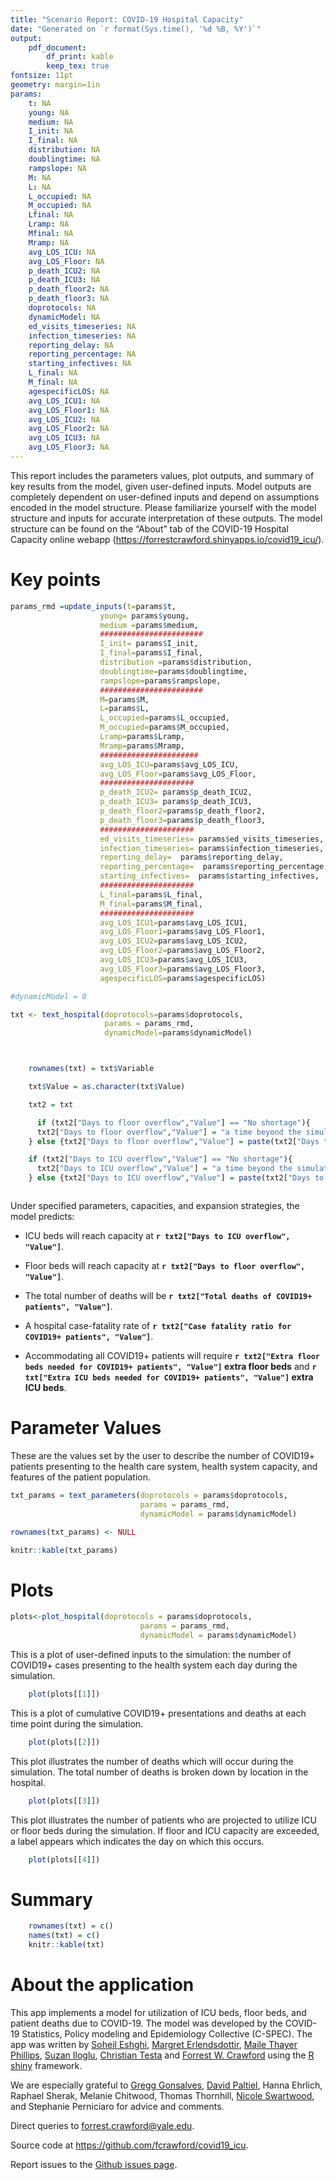 ```yaml
---
title: "Scenario Report: COVID-19 Hospital Capacity"
date: "Generated on `r format(Sys.time(), '%d %B, %Y')`"
output: 
    pdf_document:
        df_print: kable
        keep_tex: true
fontsize: 11pt
geometry: margin=1in
params:
    t: NA
    young: NA
    medium: NA
    I_init: NA
    I_final: NA
    distribution: NA
    doublingtime: NA
    rampslope: NA
    M: NA
    L: NA
    L_occupied: NA
    M_occupied: NA
    Lfinal: NA
    Lramp: NA
    Mfinal: NA
    Mramp: NA
    avg_LOS_ICU: NA
    avg_LOS_Floor: NA
    p_death_ICU2: NA
    p_death_ICU3: NA
    p_death_floor2: NA
    p_death_floor3: NA
    doprotocols: NA
    dynamicModel: NA
    ed_visits_timeseries: NA
    infection_timeseries: NA
    reporting_delay: NA
    reporting_percentage: NA
    starting_infectives: NA
    L_final: NA
    M_final: NA
    agespecificLOS: NA
    avg_LOS_ICU1: NA
    avg_LOS_Floor1: NA
    avg_LOS_ICU2: NA
    avg_LOS_Floor2: NA
    avg_LOS_ICU3: NA
    avg_LOS_Floor3: NA
---
```


This report includes the parameters values, plot outputs, and summary of key results from the model, given user-defined inputs.  Model outputs are completely dependent on user-defined inputs and depend on assumptions encoded in the model structure. Please familiarize yourself with the model structure and inputs for accurate interpretation of these outputs.  The model structure can be found on the "About" tab of the COVID-19 Hospital Capacity online webapp (<https://forrestcrawford.shinyapps.io/covid19_icu/>).

# Key points

```r

params_rmd =update_inputs(t=params$t,
                    young= params$young,
                    medium =params$medium,
                    #######################
                    I_init= params$I_init,
                    I_final=params$I_final,
                    distribution =params$distribution,
                    doublingtime=params$doublingtime,
                    rampslope=params$rampslope,
                    #######################
                    M=params$M,
                    L=params$L,
                    L_occupied=params$L_occupied,
                    M_occupied=params$M_occupied,
                    Lramp=params$Lramp,
                    Mramp=params$Mramp,
                    ######################
                    avg_LOS_ICU=params$avg_LOS_ICU,
                    avg_LOS_Floor=params$avg_LOS_Floor,
                    #####################
                    p_death_ICU2= params$p_death_ICU2,
                    p_death_ICU3= params$p_death_ICU3,
                    p_death_floor2=params$p_death_floor2,
                    p_death_floor3=params$p_death_floor3,
                    #####################
                    ed_visits_timeseries= params$ed_visits_timeseries,
                    infection_timeseries= params$infection_timeseries,
                    reporting_delay=  params$reporting_delay,
                    reporting_percentage=  params$reporting_percentage,
                    starting_infectives=  params$starting_infectives,
                    #####################
                    L_final=params$L_final,
                    M_final=params$M_final,
                    #####################
                    avg_LOS_ICU1=params$avg_LOS_ICU1,
                    avg_LOS_Floor1=params$avg_LOS_Floor1,
                    avg_LOS_ICU2=params$avg_LOS_ICU2,
                    avg_LOS_Floor2=params$avg_LOS_Floor2,
                    avg_LOS_ICU3=params$avg_LOS_ICU3,
                    avg_LOS_Floor3=params$avg_LOS_Floor3,
                    agespecificLOS=params$agespecificLOS)

#dynamicModel = 0

txt <- text_hospital(doprotocols=params$doprotocols,
                     params = params_rmd,
                     dynamicModel=params$dynamicModel)



    rownames(txt) = txt$Variable

    txt$Value = as.character(txt$Value)

    txt2 = txt

      if (txt2["Days to floor overflow","Value"] == "No shortage"){
      txt2["Days to floor overflow","Value"] = "a time beyond the simulation"
    } else {txt2["Days to floor overflow","Value"] = paste(txt2["Days to floor overflow","Value"], " days")}

    if (txt2["Days to ICU overflow","Value"] == "No shortage"){
      txt2["Days to ICU overflow","Value"] = "a time beyond the simulation"
    } else {txt2["Days to ICU overflow","Value"] = paste(txt2["Days to ICU overflow","Value"], " days")}



```


Under specified parameters, capacities, and expansion strategies, the model predicts:

* ICU beds will reach capacity at **`r txt2["Days to ICU overflow", "Value"]`**.

* Floor beds will reach capacity at **`r txt2["Days to floor overflow", "Value"]`**.

* The total number of deaths will be **`r txt2["Total deaths of COVID19+ patients", "Value"]`**.

* A hospital case-fatality rate of **`r txt2["Case fatality ratio for COVID19+ patients", "Value"]`**.

* Accommodating all COVID19+ patients will require **`r txt2["Extra floor beds needed for COVID19+ patients", "Value"]` extra floor beds** and **`r txt["Extra ICU beds needed for COVID19+ patients", "Value"]` extra ICU beds**.

# Parameter Values

These are the values set by the user to describe the number of COVID19+ patients presenting to the health care system, health system capacity, and features of the patient population.

```r
txt_params = text_parameters(doprotocols = params$doprotocols,
                             params = params_rmd,
                             dynamicModel = params$dynamicModel)

rownames(txt_params) <- NULL

knitr::kable(txt_params)
```

# Plots

```r
plots<-plot_hospital(doprotocols = params$doprotocols,
                             params = params_rmd,
                             dynamicModel = params$dynamicModel)
```


This is a plot of user-defined inputs to the simulation: the number of COVID19+ cases presenting to the health system each day during the simulation.

```r
    plot(plots[[1]])
```

\newpage

This is a plot of cumulative COVID19+ presentations and deaths at each time point during the simulation.

```r
    plot(plots[[2]])
```


This plot illustrates the number of deaths which will occur during the simulation.  The total number of deaths is broken down by location in the hospital.

```r
    plot(plots[[3]])
```

\newpage

This plot illustrates the number of patients who are projected to utilize ICU or floor beds during the simulation.  If floor and ICU capacity are exceeded, a label appears which indicates the day on which this occurs.

```r
    plot(plots[[4]])
```

# Summary

```r
    rownames(txt) = c()
    names(txt) = c()
    knitr::kable(txt)

```


\newpage

# About the application

This app implements a model for utilization of ICU beds, floor beds, and patient deaths due to COVID-19.  The model was developed by the COVID-19 Statistics,
Policy modeling and Epidemiology Collective (C-SPEC).  The app was written by [Soheil Eshghi](http://www.soheileshghi.com/), [Margret Erlendsdottir](https://medicine.yale.edu/profile/margret_erlendsdottir/),
[Maile Thayer Phillips](https://medicine.yale.edu/profile/maile_phillips/), [Suzan Iloglu](https://medicine.yale.edu/profile/suzan_iloglu/), [Christian Testa](https://ctesta.com)
and [Forrest W. Crawford](http://www.crawfordlab.io) using the [R](http://www.r-project.org) [shiny](http://shiny.rstudio.com/) framework.

We are especially grateful to [Gregg Gonsalves](https://medicine.yale.edu/profile/gregg_gonsalves/), [David Paltiel](https://medicine.yale.edu/profile/david_paltiel/),
Hanna Ehrlich, Raphael Sherak,  Melanie Chitwood, Thomas Thornhill, [Nicole Swartwood](https://prevention-policy-modeling-lab.sph.harvard.edu/nicole-swartwood/),
and Stephanie Perniciaro for advice and comments.

Direct queries to <forrest.crawford@yale.edu>.

Source code at <https://github.com/fcrawford/covid19_icu>.

Report issues to the [Github issues page](https://github.com/fcrawford/covid19_icu/issues).
